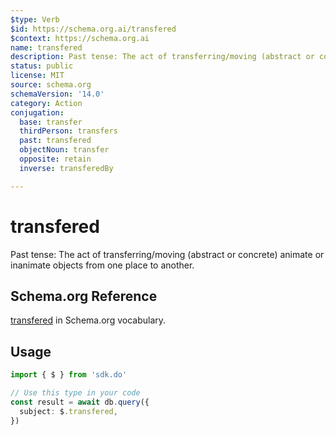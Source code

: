 ```yaml
---
$type: Verb
$id: https://schema.org.ai/transfered
$context: https://schema.org.ai
name: transfered
description: Past tense: The act of transferring/moving (abstract or concrete) animate or inanimate objects from one place to another.
status: public
license: MIT
source: schema.org
schemaVersion: '14.0'
category: Action
conjugation:
  base: transfer
  thirdPerson: transfers
  past: transfered
  objectNoun: transfer
  opposite: retain
  inverse: transferedBy

---
```


# transfered

Past tense: The act of transferring/moving (abstract or concrete) animate or inanimate objects from one place to another.

## Schema.org Reference

[transfered](https://schema.org/TransferAction) in Schema.org vocabulary.

## Usage

```typescript
import { $ } from 'sdk.do'

// Use this type in your code
const result = await db.query({
  subject: $.transfered,
})
```
